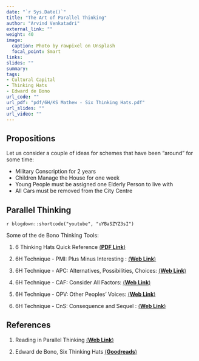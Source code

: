 ```yaml
---
date: "`r Sys.Date()`"
title: "The Art of Parallel Thinking"
author: "Arvind Venkatadri"
external_link: ""
weight: 40
image:
  caption: Photo by rawpixel on Unsplash
  focal_point: Smart
links:
slides: ""
summary: 
tags:
- Cultural Capital
- Thinking Hats
- Edward de Bono
url_code: ""
url_pdf: "pdf/6H/KS Mathew - Six Thinking Hats.pdf"
url_slides: ""
url_video: ""
---
```


## Propositions

Let us consider a couple of ideas for schemes that have been "around" for some time:

- Military Conscription for 2 years
- Children Manage the House for one week
- Young People must be assigned one Elderly Person to live with
- All Cars must be removed from the City Centre


## Parallel Thinking

`r blogdown::shortcode("youtube", "uYBaSZYZ3sI")`

Some of the de Bono Thinking Tools: 

1. 6 Thinking Hats Quick Reference [(**PDF Link**)](W1D1 - 01 - The Six Thinking Hats.pdf)

2. 6H Technique - PMI: Plus Minus Interesting : [(**Web Link**)](https://www.cortthinking.com/cort/1/p-m-i-plus-minus-and-interesting-cort-1-lesson-1)

3. 6H Technique - APC: Alternatives, Possibilities, Choices: [(**Web Link**)](https://www.cortthinking.com/cort/1/alternatives-possibilities-choices-cort-1-lesson-8)

4. 6H Technique - CAF: Consider All Factors: [(**Web Link**)](https://www.cortthinking.com/cort/1/caf-consider-all-factors-cort-1-lesson-2)

5. 6H Technique - OPV: Other Peoples' Voices: [(**Web Link**)](https://www.cortthinking.com/cort/1/other-people%E2%80%99s-views-cort-1-lesson-10)

6. 6H Technique - CnS: Consequence and Sequel : [(**Web Link**)](https://www.cortthinking.com/cort/1/cs-consequence-and-sequel-cort-1-lesson-4)

## References

1. Reading in Parallel Thinking [(**Web Link**)](https://www.debonogroup.com/services/core-programs/lateral-thinking/parallel-thinking/)

2. Edward de Bono, Six Thinking Hats [(**Goodreads**)](https://www.goodreads.com/book/show/97030.Six_Thinking_Hats)


